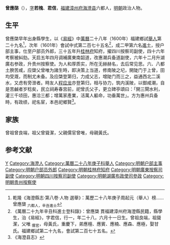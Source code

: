 '''曾應棨'''（{{bd|1574年|6月28日|？|catIdx=}}），[[表字|字]]'''若槐'''、'''君信'''，[[福建|福建]][[漳州府|漳州府]][[海澄县|海澄县]]六都人，[[明朝|明朝]]政治人物。

== 生平 ==
曾應棨早年出身縣學生，以《[[易經|易經]]》中[[萬曆|萬曆]]二十八年（1600年）福建鄉試[[舉人|舉人]]第二十九名<ref>乾隆《海澄縣志·第八卷·人物 選舉》：萬歷二十八年庚子周起元（舉人）榜……曾應棨 <sub>六都人，辛丑進士</sub></ref>，次年（1601年）會試中式第二百七十五名<ref>《萬曆二十九年辛丑科進士登科錄》：曾應棨 貫福建漳州府海澄縣民籍，縣學生，治《易經》，字君信，行一，年二十八，六月十一日生。曾祖良端，祖聳潔，父唯 <sub>儒官</sub>，母黃氏，重慶下，弟應檀、應賓、應楠、應森、應極，娶甘氏。福建鄉試第二十九名，會試第二百七十五名。</ref>，成二甲第六名[[進士|進士]]，授户部主事，仕至户部员外郎，三十五年升[[桂林府|桂林府]]知府，擢四川按察司副使，四十六年考察被糾劾。天启五年四月调補廣東南韶道，改惠潮兵备道副使，六年十二月升湖廣右参政，升贵州按察使。为人和厚质实，所在无赫赫名，去后常见思。六、八都土腴苦咸，应棨父曾唯为諸生時，即决策上当道，修南陂之圮，開陡门于上曾，田均受溉，而制尤未备。及应棨登第归，力成父志，增陡门而三之，益通西北二溪水，又虑有旁泄者。時友人[[程应龙|程应龙]]亦登第归，相与协力，筑内溪陂，以御咸潮，自是苦鹹者岁稔矣，民立祠寿春宫前，祀曾氏父子，更立碑亭頌曰：「開三閘水利，灌三千顷田，惠洽三都；增萬家產業，活萬人軀命，功垂萬世」。方为惠州兵备時，有政绩，祀名宦，本邑祀鄉賢<ref>《海澄县志》</ref>。

== 家族 ==
曾祖曾良端，祖父曾聳潔，父親儒官曾唯，母親黃氏。

==参考文献==
{{reflist}}

{{萬曆二十九年辛丑科殿試金榜}}

{{Authority control}}

{{DEFAULTSORT:}}
[[Category:曾姓|Y]]
[[Category:海澄人|Category:海澄人]]
[[Category:萬曆二十八年庚子科舉人|Category:萬曆二十八年庚子科舉人]]
[[Category:明朝户部主事|Category:明朝户部主事]]
[[Category:明朝户部员外郎|Category:明朝户部员外郎]]
[[Category:明朝桂林府知府|Category:明朝桂林府知府]]
[[Category:明朝廣東按察司副使|Category:明朝廣東按察司副使]]
[[Category:明朝四川按察司副使|Category:明朝四川按察司副使]]
[[Category:明朝湖廣布政使司參政|Category:明朝湖廣布政使司參政]]
[[Category:明朝贵州按察使|Category:明朝贵州按察使]]
